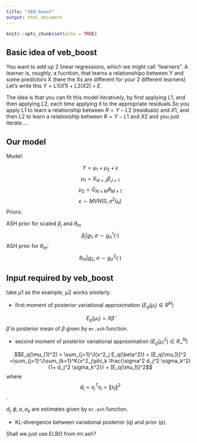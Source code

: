 ```yaml
---
title: "VEB-boost"
output: html_document
---
```


```r
knitr::opts_chunk$set(echo = TRUE)
```

## Basic idea of veb_boost

You want to add up 2 linear regressions, which we might call “learners”.
A learner is, roughly, a fucntion, that learns a relationshipo between Y and some predictors X (here the Xs are different for your 2 different learners) Let’s write this $Y=L1(X1) + L2(X2) + E$. 

The idea is that you can fit this model iteratively, by first applying $L1$, and then applying $L2$, each time applying it to the appropriate residuals.So you apply $L1$ to learn a relationship between $R=Y-L2$ (residuals) and $X1$, and then $L2$ to learn a relationship between $R=Y-L1$ and $X2$ and you just iterate….

## Our model

Model: 

$$Y = \mu_1 + \mu_2 + \epsilon$$
$$ \mu_1= X_{N \times J}\beta_{J\times1}$$
$$ \mu_2 = G_{N\times M}\theta_{M\times1}$$
$$ \epsilon \sim MVN(0,\sigma^2I_N) $$
Priors:

ASH prior for scaled $\beta_j$ and $\theta_m$
$$\beta_j | g_1, \sigma \sim g^1_\sigma(\cdot)$$
ASH prior for $\theta_m$:
$$\theta_m | g_2, \sigma \sim g^2_\sigma(\cdot)$$

## Input required by veb_boost

take $\mu1$ as the example, $\mu2$ works similarly.

* first moment of posterior variational approximation ($E_q(\mu_i)\in R^N$)

$$E_q(\mu_1) = X\bar{\beta}$$
$\bar{\beta}$ is posterior mean of $\beta$ given by `mr.ash` function. 

* second moment of posterior variational approximation ($E_q(\mu^2_i)\in R^N_+$)

$$E_q(\mu_{1}^2) = \sum_{j=1}^J{x^2_j E_q(\beta^2)} + [E_q(\mu_1)]^2 =\sum_{j=1}^J\sum_{k=1}^K{x^2_j\phi_k \frac{\sigma^2 d_j^2 \sigma_k^2}{1+ d_j^2 \sigma_k^2}} + [E_q(\mu_1)]^2$$
where $$d_j=x^T_jx_j= \left\lVert x_j\right\rVert^2$$. 

$d_j, \phi, \sigma, \sigma_k$ are estimates given by `mr.ash` function. 

* KL-divergence between variational posterior (q) and prior (p).

Shall we just use ELBO from mr.ash? 





